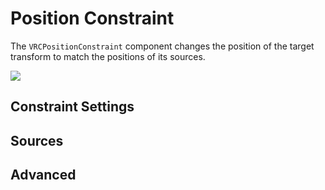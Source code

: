 
# Position Constraint

The `VRCPositionConstraint` component changes the position of the target transform to match the positions of its sources.

![](/img/avatars/constraints/position.png)

<ConstraintMainSettings />

<ConstraintActivation />

## Constraint Settings

<ConstraintSubSettings affectedTrs="Position" />

## Sources

<ConstraintSources />

## Advanced

<ConstraintAdvanced affectedTrs="Position" />